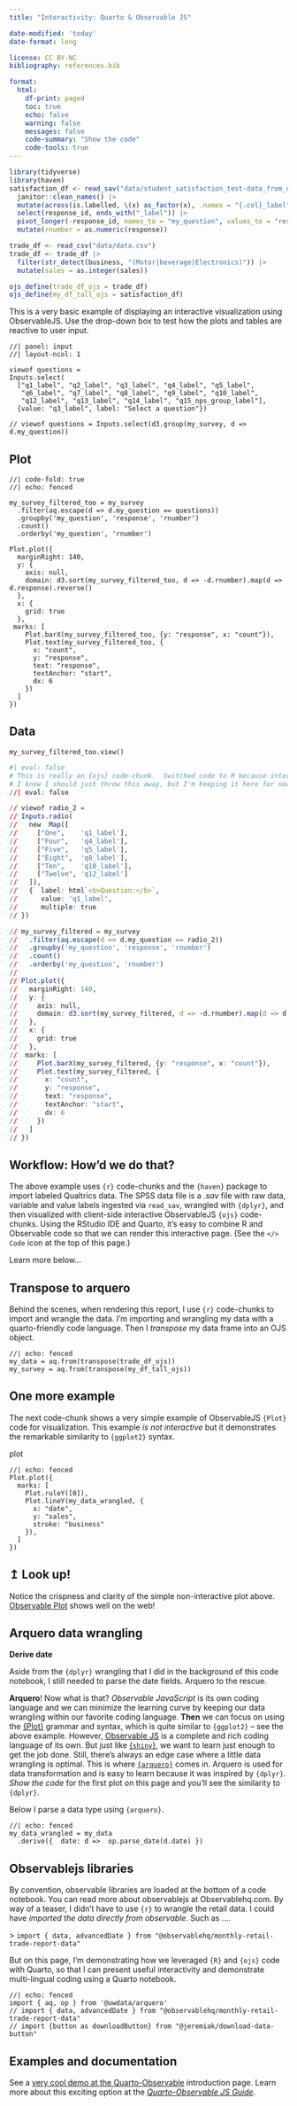 ```yaml
---
title: "Interactivity: Quarto & Observable JS"

date-modified: 'today'
date-format: long

license: CC BY-NC 
bibliography: references.bib

format: 
  html:
    df-print: paged
    toc: true
    echo: false
    warning: false
    messages: false
    code-summary: "Show the code"
    code-tools: true
---
```


```r
library(tidyverse)
library(haven)
satisfaction_df <- read_sav("data/student_satisfaction_test-data_from_qualtrics.sav") |> 
  janitor::clean_names() |> 
  mutate(across(is.labelled, \(x) as_factor(x), .names = "{.col}_label")) |> 
  select(response_id, ends_with("_label")) |> 
  pivot_longer(-response_id, names_to = "my_question", values_to = "response") |> 
  mutate(rnumber = as.numeric(response))

trade_df <- read_csv("data/data.csv")
trade_df <- trade_df |> 
  filter(str_detect(business, "(Motor|beverage|Electronics)")) |> 
  mutate(sales = as.integer(sales))
```

```r
ojs_define(trade_df_ojs = trade_df)
ojs_define(my_df_tall_ojs = satisfaction_df)
```

This is a very basic example of displaying an interactive visualization using ObservableJS. Use the drop-down box to test how the plots and tables are reactive to user input.

```ojs
//| panel: input
//| layout-ncol: 1

viewof questions = 
Inputs.select(
  ["q1_label", "q2_label", "q3_label", "q4_label", "q5_label",
   "q6_label", "q7_label", "q8_label", "q9_label", "q10_label",
   "q12_label", "q13_label", "q14_label", "q15_nps_group_label"], 
  {value: "q3_label", label: "Select a question"})
  
// viewof questions = Inputs.select(d3.group(my_survey, d => d.my_question))

```

::: panel-tabset
## Plot

```ojs
//| code-fold: true
//| echo: fenced

my_survey_filtered_too = my_survey
  .filter(aq.escape(d => d.my_question == questions))
  .groupby('my_question', 'response', 'rnumber')
  .count()
  .orderby('my_question', 'rnumber')
  
Plot.plot({
  marginRight: 140,
  y: {
    axis: null,
    domain: d3.sort(my_survey_filtered_too, d => -d.rnumber).map(d => d.response).reverse()
  },
  x: {
    grid: true
  },
 marks: [
    Plot.barX(my_survey_filtered_too, {y: "response", x: "count"}),
    Plot.text(my_survey_filtered_too, {
      x: "count",
      y: "response",
      text: "response",
      textAnchor: "start",
      dx: 6
    })
  ]
})
```

## Data

```ojs
my_survey_filtered_too.view()
```
:::

```r
#| eval: false
# This is really an {ojs} code-chunk.  Switched code to R because interpolator didn't honor "eval: false" hash-pipe
# I know I should just throw this away, but I'm keeping it here for now.  You can ignore this code chunk.
//| eval: false

// viewof radio_2 = 
// Inputs.radio(
//   new  Map([
//     ["One",    'q1_label'], 
//     ["Four",   'q4_label'],
//     ["Five",   'q5_label'],
//     ["Eight",  'q8_label'],
//     ["Ten",    'q10_label'],
//     ["Twelve", 'q12_label']
//   ]),
//   {  label: html`<b>Question:</b>`,
//      value: 'q1_label',
//      multiple: true
// })

// my_survey_filtered = my_survey
//   .filter(aq.escape(d => d.my_question == radio_2))
//   .groupby('my_question', 'response', 'rnumber')
//   .count()
//   .orderby('my_question', 'rnumber')
//   
// Plot.plot({
//   marginRight: 140,
//   y: {
//     axis: null,
//     domain: d3.sort(my_survey_filtered, d => -d.rnumber).map(d => d.response).reverse()
//   },
//   x: {
//     grid: true
//   },
//  marks: [
//     Plot.barX(my_survey_filtered, {y: "response", x: "count"}),
//     Plot.text(my_survey_filtered, {
//       x: "count",
//       y: "response",
//       text: "response",
//       textAnchor: "start",
//       dx: 6
//     })
//   ]
// })

```

::: {.callout-tip collapse="true"}
## Workflow: How'd we do that?

The above example uses `{r}` code-chunks and the `{haven}` package to import labeled Qualtrics data. The SPSS data file is a .*sav* file with raw data, variable and value labels ingested via `read_sav`, wrangled with `{dplyr}`, and then visualized with client-side interactive ObservableJS `{ojs}` code-chunks. Using the RStudio IDE and Quarto, it's easy to combine R and Observable code so that we can render this interactive page. (See the `</> Code` icon at the top of this page.)

Learn more below...
:::

## Transpose to arquero

Behind the scenes, when rendering this report, I use `{r}` code-chunks to import and wrangle the data. I'm importing and wrangling my data with a quarto-friendly code language. Then I *transpose* my data frame into an OJS object.

```ojs
//| echo: fenced
my_data = aq.from(transpose(trade_df_ojs))
my_survey = aq.from(transpose(my_df_tall_ojs))
```

## One more example

The next code-chunk shows a very simple example of ObservableJS `{Plot}` code for visualization. This example *is not interactive* but it demonstrates the remarkable similarity to `{ggplot2}` syntax.

plot

```ojs
//| echo: fenced
Plot.plot({
  marks: [
    Plot.ruleY([0]),
    Plot.lineY(my_data_wrangled, {
      x: "date",
      y: "sales",
      stroke: "business"
    }),
  ]
})
```

::: callout-important
## ↥ Look up!

Notice the crispness and clarity of the simple non-interactive plot above. [Observable Plot](https://observablehq.com/@observablehq/plot) shows well on the web!
:::

## Arquero data wrangling

::: gray
**Derive date**

Aside from the `{dplyr}` wrangling that I did in the background of this code notebook, I still needed to parse the date fields. Arquero to the rescue.

**Arquero**! Now what is that? *Observable JavaScript* is its own coding language and we can minimize the learning curve by keeping our data wrangling within our favorite coding language. **Then** we can focus on using the [{Plot}](https://observablehq.com/plot) grammar and syntax, which is quite similar to `{ggplot2}` -- see the above example. However, [Observable JS](https://quarto.org/docs/interactive/ojs/) is a complete and rich coding language of its own. But just like [{`shiny`}](https://quarto.org/docs/interactive/shiny/), we want to learn just enough to get the job done. Still, there's always an edge case where a little data wrangling is optimal. This is where [`{arquero}`](https://observablehq.com/@uwdata/introducing-arquero) comes in. Arquero is used for data transformation and is easy to learn because it was inspired by `{dplyr}`. *Show the code* for the first plot on this page and you'll see the similarity to `{dplyr}`.

Below I parse a data type using `{arquero}`.
:::

```ojs
//| echo: fenced
my_data_wrangled = my_data
  .derive({  date: d =>  op.parse_date(d.date) })
```

## Observablejs libraries

By convention, observable libraries are loaded at the bottom of a code notebook. You can read more about observablejs at Observablehq.com. By way of a teaser, I didn't have to use `{r}` to wrangle the retail data. I could have *imported the data directly from observable*. Such as ....

\> `import { data, advancedDate } from "@observablehq/monthly-retail-trade-report-data"`

But on this page, I'm demonstrating how we leveraged `{R}` and `{ojs}` code with Quarto, so that I can present useful interactivity and demonstrate multi-lingual coding using a Quarto notebook.

```ojs
//| echo: fenced
import { aq, op } from '@uwdata/arquero'
// import { data, advancedDate } from "@observablehq/monthly-retail-trade-report-data"
// import {button as downloadButton} from "@jeremiak/download-data-button"
```

## Examples and documentation

See a [very cool demo at the Quarto-Observable](https://quarto.org/docs/interactive/#observable-js) introduction page. Learn more about this exciting option at the [*Quarto-Observable JS Guide*](https://quarto.org/docs/interactive/ojs/).

